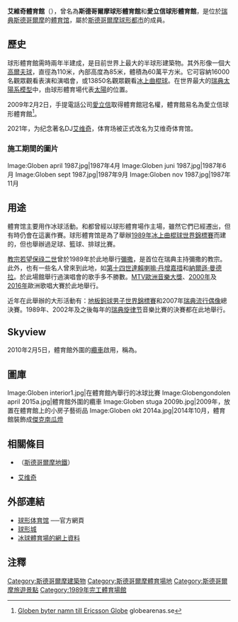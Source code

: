 {{coord|59|17|36.80|N|18|04|59.65|E|type:landmark|display=title}}
{{Infobox Stadium
| name                = 艾維奇體育館
| nickname            = 
| image               = Globen från Hammarbybacken, 2016.jpg
| fullname            = Avicii Arena
| former names        = 斯德哥爾摩球形體育館 (1989–2009)<br>愛立信球形體育館 (2009–2021)
| location            = [[瑞典|瑞典]][[斯德哥爾摩|斯德哥爾摩]]
| coordinates         = 
| broke_ground        = {{Start date|1986|9|10|df=y}}
| built               = 1986–1989
| opened              = {{Start date|1989|2|19|df=y}}
| renovated           = 
| expanded            = 
| closed              = 
| demolished          = 
| owner               = SGA Fastigheter
| operator            = 
| surface             = 
| construction_cost   = 
| architect           = [[Svante_Berg|Svante Berg]], [[Lars_Vretblad|Lars Vretblad]]
| structural engineer = 
| services engineer   = 
| general_contractor  = 
| project_manager     = 
| main_contractors    = 
| former_names        = 斯德哥爾摩球形體育館 (1989-2009)
| tenants             = [[瑞典國家男子冰球隊|瑞典國家男子冰球隊]]
| capacity            = 13,850（冰球）<br />16,000（演唱會）
| dimensions          = 
| website             = {{URL|aviciiarena.se}}
|logo_image=Avicii arena logo.svg}}
'''艾維奇體育館'''（{{lang-sv|Avicii Arena}}），曾名為'''斯德哥爾摩球形體育館'''和'''愛立信球形體育館'''，是位於[[瑞典|瑞典]][[斯德哥爾摩|斯德哥爾摩]]的[[體育馆|體育馆]]，屬於[[斯德哥爾摩球形都市|斯德哥爾摩球形都市]]的成員。

==歷史==
球形體育館需時兩年半建成，是目前世界上最大的半球形建築物。其外形像一個大[[高爾夫球|高爾夫球]]，直徑為110米，內部高度為85米，體積為60萬平方米。它可容納16000名觀眾觀看表演和演唱會，或13850名觀眾觀看[[冰上曲棍球|冰上曲棍球]]。在世界最大的[[瑞典太陽系模型|瑞典太陽系模型]]中，由球形體育場代表[[太陽|太陽]]的位置。

2009年2月2日，手提電話公司[[愛立信|愛立信]]取得體育館冠名權，體育館易名為愛立信球形體育館<ref>[http://www.globearenas.se/content/docs/Pressmedd/prm-stockholm-globe-arenas-090202.pdf Globen byter namn till Ericsson Globe] {{webarchive|url=https://web.archive.org/web/20110722081746/http://www.globearenas.se/content/docs/Pressmedd/prm-stockholm-globe-arenas-090202.pdf |date=2011-07-22 }}globearenas.se</ref>。

2021年，为纪念著名DJ[[艾維奇|艾维奇]]，体育场被正式改名为艾维奇体育馆。

===施工期間的圖片===
<gallery>
Image:Globen april 1987.jpg|1987年4月
Image:Globen juni 1987.jpg|1987年6月
Image:Globen sept 1987.jpg|1987年9月
Image:Globen nov 1987.jpg|1987年11月
</gallery>

==用途==
體育馆主要用作冰球活動。{{lang|sv|[[Djurgården冰球會|Djurgården]]}}和{{lang|sv|[[AIK冰球會|AIK]]}}都曾經以球形體育場作主場，雖然它們已經遷出，但有時仍會在這裏作賽。球形體育馆是為了舉辦[[1989年冰上曲棍球世界錦標賽|1989年冰上曲棍球世界錦標賽]]而建的，但也舉辦過足球、籃球、排球比賽。

[[教宗|教宗]][[若望保祿二世|若望保祿二世]]曾於1989年於此地舉行[[彌撒|彌撒]]，是首位在瑞典主持彌撒的教宗。此外，也有一些名人曾來到此地，如[[第十四世達賴喇嘛·丹增嘉措|第十四世達賴喇嘛·丹增嘉措]]和[[納爾遜·曼德拉|納爾遜·曼德拉]]。於此場館舉行過演唱會的歌手多不勝數。[[2000年MTV歐洲音樂大獎|MTV歐洲音樂大獎]]、[[2000年歐洲歌唱大賽|2000年]]及[[2016年歐洲歌唱大賽|2016年]]歐洲歌唱大賽於此地舉行。

近年在此舉辦的大形活動有：[[地板鉤球男子世界錦標賽|地板鉤球男子世界錦標賽]]和2007年[[瑞典流行偶像大賽|瑞典流行偶像]]總決賽。1989年、2002年及之後每年的[[瑞典旋律节|瑞典旋律节]]音樂比賽的決賽都在此地舉行。

==Skyview==
2010年2月5日，體育館外圍的[[纜車|纜車]]啟用，稱為{{lang|en|Skyview}}。

== 圖庫 ==
<gallery>
Image:Globen interior1.jpg|在體育館內舉行的冰球比賽
Image:Globengondolen april 2015a.jpg|體育館外圍的纜車
Image:Globen stuga 2009b.jpg|2009年，放置在體育館上的小房子藝術品
Image:Globen okt 2014a.jpg|2014年10月，體育館裝飾成[[傑克南瓜燈|傑克南瓜燈]]
</gallery>

==相關條目==
*{{Link-sv|球形體育館站|Globen (tunnelbanestation)}}（[[斯德哥爾摩地鐵|斯德哥爾摩地鐵]]）
*[[艾維奇|艾维奇]]

== 外部連結 ==
{{commonscat|Stockholm Globe Arena}}
* [http://www.globearenas.se/ 球形体育馆] {{Wayback|url=http://www.globearenas.se/ |date=20160929022902 }}──官方網頁
* [http://www.globencity.se/ 球形城] {{Wayback|url=http://www.globencity.se/ |date=20080507063337 }}
* [https://web.archive.org/web/20090308024100/http://www.hockeyarenas.net/index.php3?page=3000&lang=en&ctID=se&arID=90 冰球體育場的網上資料]

== 注釋 ==
{{reflist}}

[[Category:斯德哥爾摩建築物|Category:斯德哥爾摩建築物]]
[[Category:斯德哥爾摩體育場地|Category:斯德哥爾摩體育場地]]
[[Category:斯德哥爾摩旅遊景點|Category:斯德哥爾摩旅遊景點]]
[[Category:1989年完工體育場館|Category:1989年完工體育場館]]